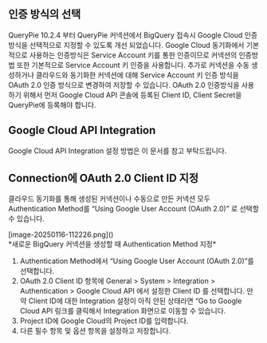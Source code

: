 ## 인증 방식의 선택
QueryPie 10.2.4 부터 QueryPie 커넥션에서 BigQuery 접속시 Google Cloud 인증방식을  선택적으로 지정할 수 있도록 개선 되었습니다. Google Cloud 동기화에서 기본적으로 사용하는 인증방식은 Service Account 키를 통한 인증이므로 커넥션의 인증방법 또한 기본적으로 Service Account 키 인증을 사용합니다. 추가로 커넥션을 수동 생성하거나 클라우드와 동기화한 커넥션에 대해 Service Account 키 인증 방식을 OAuth 2.0 인증 방식으로 변경하여 저장할 수 있습니다. OAuth 2.0 인증방식을 사용하기 위해서 먼저 Google Cloud API 콘솔에 등록된 Client ID, Client Secret을 QueryPie에 등록해야 합니다.

## Google Cloud API Integration
Google Cloud API Integration 설정 방법은 이 문서를 참고 부탁드립니다.

## Connection에 OAuth 2.0 Client ID 지정
클라우드 동기화를 통해 생성된 커넥션이나 수동으로 만든 커넥션 모두 Authentication Method를 “Using Google User Account (OAuth 2.0)” 로 선택할 수 있습니다.

<p align="center">
<div>[image-20250116-112226.png]()</div>
*새로운 BigQuery 커넥션을 생성할 때 Authentication Method 지정*
</p>

1. Authentication Method에서 “Using Google User Account (OAuth 2.0)”를 선택합니다.
2. OAuth 2.0 Client ID 항목에  General > System > Integration > Authentication > Google Cloud API 에서 설정한 Client ID 를 선택합니다. 만약 Client ID에 대한 Integration 설정이 아직 안된 상태라면 “Go to Google Cloud API 링크를 클릭해서 Integration 화면으로 이동할 수 있습니다.
3. Project ID에 Google Cloud의 Project ID를 입력합니다.
4. 다른 필수 항목 및 옵션 항목을 설정하고 저장합니다.
